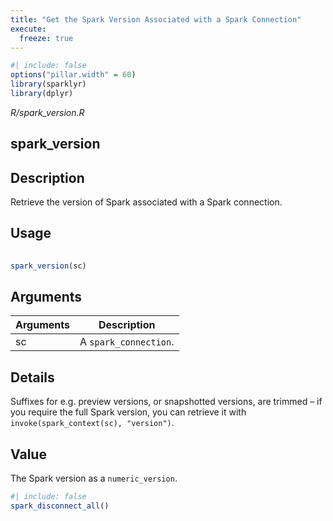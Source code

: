 ```yaml
---
title: "Get the Spark Version Associated with a Spark Connection"
execute:
  freeze: true
---
```


```r
#| include: false
options("pillar.width" = 60)
library(sparklyr) 
library(dplyr)
```

*R/spark_version.R*

## spark_version

## Description
 Retrieve the version of Spark associated with a Spark connection. 


## Usage
```r
 
spark_version(sc) 
```

## Arguments
|Arguments|Description|
|---|---|
| sc | A `spark_connection`. |

## Details
 Suffixes for e.g. preview versions, or snapshotted versions, are trimmed -- if you require the full Spark version, you can retrieve it with `invoke(spark_context(sc), "version")`. 


## Value
 The Spark version as a `numeric_version`. 





```r
#| include: false
spark_disconnect_all()
```
